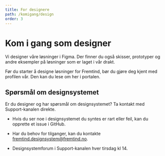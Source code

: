 ```yaml
---
title: For designere
path: /komigang/design
order: 3
---
```


# Kom i gang som designer

Vi designer våre løsninger i Figma. Der finner du også skisser, prototyper og andre eksempler på løsninger som er laget i vår drakt.

Før du starter å designe løsninger for Fremtind, bør du gjøre deg kjent med profilen vår. Den kan du lese om her i portalen.

## Spørsmål om designsystemet

Er du designer og har spørsmål om designsystemet? Ta kontakt med Support-kanalen direkte.

-   Hvis du ser noe i designsystemet du syntes er rart eller feil, kan du opprette et issue i GitHub.

-   Har du behov for tilganger, kan du kontakte fremtind.designsystem@fremtind.no.

-   Designsystemforum i Support-kanalen hver tirsdag kl 14.
